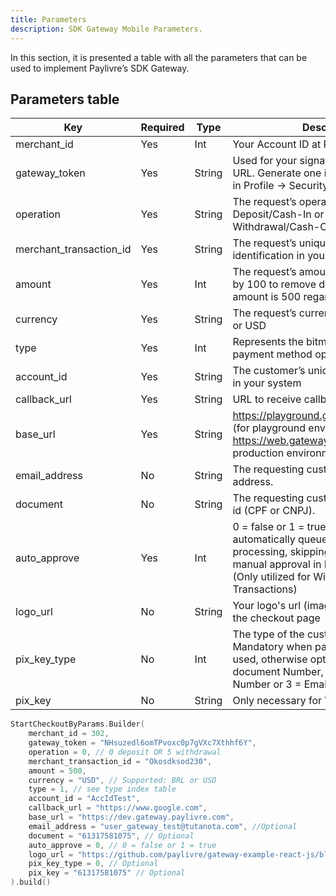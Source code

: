 ```yaml
---
title: Parameters
description: SDK Gateway Mobile Parameters.
---
```


In this section, it is presented a table with all the parameters that can be used to implement Paylivre’s SDK Gateway.

## Parameters table

| Key                     | Required | Type   | Description                                                                                                                                                                                                       |
| ----------------------- | -------- | ------ | ----------------------------------------------------------------------------------------------------------------------------------------------------------------------------------------------------------------- |
| merchant_id             | Yes      | Int    | Your Account ID at Paylivre                                                                                                                                                                                       |
| gateway_token           | Yes      | String | Used for your signature on the request URL. Generate one in your Back-Office, in Profile -> Security : Gateway Token                                                                                              |
| operation               | Yes      | String | The request’s operation type. 0 = Deposit/Cash-In or 5 = Withdrawal/Cash-Out.                                                                                                                                     |
| merchant_transaction_id | Yes      | String | The request’s unique transaction identification in your system                                                                                                                                                    |
| amount                  | Yes      | Int    | The request’s amount. Amount multiplied by 100 to remove decimals. Minimum amount is 500 regardless of currency.                                                                                                  |
| currency                | Yes      | String | The request’s currency. Supported: BRL or USD                                                                                                                                                                     |
| type                    | Yes      | Int    | Represents the bitmask with the available payment method options.                                                                                                                                                 |
| account_id              | Yes      | String | The customer’s unique user identification in your system                                                                                                                                                          |
| callback_url            | Yes      | String | URL to receive callbacks from                                                                                                                                                                                     |
| base_url                | Yes      | String | https://playground.gateway.paylivre.com/ (for playground environment) or https://web.gateway.paylivre.com/ (for production environment)                                                                           |
| email_address           | No       | String | The requesting customer’s email address.                                                                                                                                                                          |
| document                | No       | String | The requesting customer’s tax document id (CPF or CNPJ).                                                                                                                                                          |
| auto_approve            | Yes      | Int    | 0 = false or 1 = true. When true, it automatically queues the withdrawal for processing, skipping the need of your manual approval in Paylivre’s backoffice. (Only utilized for Withdrawal/Cash-Out Transactions) |
| logo_url                | No       | String | Your logo's url (image) to be displayed in the checkout page                                                                                                                                                      |
| pix_key_type            | No       | Int    | The type of the customer’s PIX Key. Mandatory when parameter pix_key is used, otherwise optional. (0 = Tax ID document Number, 2 = Telephone Number or 3 = Email Address)                                         |
| pix_key                 | No       | String | Only necessary for Withdrawal Pix                                                                                                                                                                                 |

```kotlin title=./java/MainActivity.kt lineNumbers=true
StartCheckoutByParams.Builder(
    merchant_id = 302,
    gateway_token = "NHsuzedl6omTPvoxc0p7gVXc7Xthhf6Y",
    operation = 0, // 0 deposit OR 5 withdrawal
    merchant_transaction_id = "Okosdksod230",
    amount = 500,
    currency = "USD", // Supported: BRL or USD
    type = 1, // see type index table
    account_id = "AccIdTest",
    callback_url = "https://www.google.com",
    base_url = "https://dev.gateway.paylivre.com",
    email_address = "user_gateway_test@tutanota.com", //Optional
    document = "61317581075", // Optional
    auto_approve = 0, // 0 = false or 1 = true
    logo_url = "https://github.com/paylivre/gateway-example-react-js/blob/master/assets/logo_jackpot_new.png?raw=true",
    pix_key_type = 0, // Optional
    pix_key = "61317581075" // Optional
).build()
```
